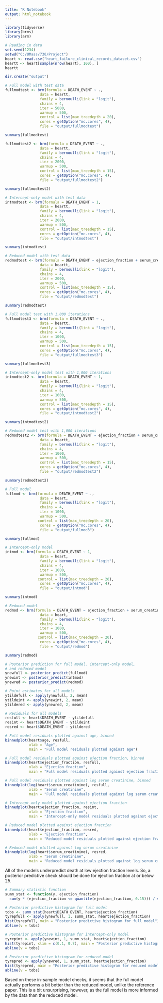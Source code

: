 ---
title: "R Notebook"
output: html_notebook
---

```{r}
library(tidyverse)
library(brms)
library(arm)
```

```{r}
# Reading in data
set.seed(1234)
setwd("C:/UMass/730/Project")
heart <- read.csv("heart_failure_clinical_records_dataset.csv")
heartt <- heart[sample(nrow(heart), 100), ]
heartt
```

```{r}
dir.create("output")
```

```{r}
# Full model with test data
fullmodtest <- brm(formula = DEATH_EVENT ~ ., 
                data = heartt,
                family = bernoulli(link = "logit"),
                chains = 4, 
                iter = 5000,
                warmup = 500,
                control = list(max_treedepth = 20),
                cores = getOption("mc.cores", 4), 
                file = "output/fullmodtest")
```

```{r}
summary(fullmodtest)
```

```{r}
fullmodtest2 <- brm(formula = DEATH_EVENT ~ ., 
                data = heartt,
                family = bernoulli(link = "logit"),
                chains = 4, 
                iter = 2000,
                warmup = 500,
                control = list(max_treedepth = 15),
                cores = getOption("mc.cores", 4), 
                file = "output/fullmodtest2")
```

```{r}
summary(fullmodtest2)
```
```{r}
# Intercept-only model with test data
intmodtest <- brm(formula = DEATH_EVENT ~ 1, 
                data = heartt,
                family = bernoulli(link = "logit"),
                chains = 4, 
                iter = 2000,
                warmup = 500,
                control = list(max_treedepth = 15),
                cores = getOption("mc.cores", 4), 
                file = "output/intmodtest")
```

```{r}
summary(intmodtest)
```

```{r}
# Reduced model with test data
redmodtest <- brm(formula = DEATH_EVENT ~ ejection_fraction + serum_creatinine, 
                data = heartt,
                family = bernoulli(link = "logit"),
                chains = 4, 
                iter = 2000,
                warmup = 500,
                control = list(max_treedepth = 15),
                cores = getOption("mc.cores", 4), 
                file = "output/redmodtest")
```

```{r}
summary(redmodtest)
```

```{r}
# Full model test with 1,000 iterations
fullmodtest3 <- brm(formula = DEATH_EVENT ~ ., 
                data = heartt,
                family = bernoulli(link = "logit"),
                chains = 4, 
                iter = 1000,
                warmup = 500,
                control = list(max_treedepth = 15),
                cores = getOption("mc.cores", 4), 
                file = "output/fullmodtest3")
```

```{r}
summary(fullmodtest3)
```

```{r}
# Intercept-only model test with 1,000 iterations
intmodtest2 <- brm(formula = DEATH_EVENT ~ 1, 
                data = heartt,
                family = bernoulli(link = "logit"),
                chains = 4, 
                iter = 1000,
                warmup = 500,
                control = list(max_treedepth = 15),
                cores = getOption("mc.cores", 4), 
                file = "output/intmodtest2")
```

```{r}
summary(intmodtest2)
```

```{r}
# Reduced model test with 1,000 iterations
redmodtest2 <- brm(formula = DEATH_EVENT ~ ejection_fraction + serum_creatinine, 
                data = heartt,
                family = bernoulli(link = "logit"),
                chains = 4, 
                iter = 1000,
                warmup = 500,
                control = list(max_treedepth = 15),
                cores = getOption("mc.cores", 4), 
                file = "output/redmodtest2")
```

```{r}
summary(redmodtest2)
```

```{r}
# Full model
fullmod <- brm(formula = DEATH_EVENT ~ ., 
                data = heart,
                family = bernoulli(link = "logit"),
                chains = 4, 
                iter = 1000,
                warmup = 500,
               control = list(max_treedepth = 20),
                cores = getOption("mc.cores", 4), 
                file = "output/fullmod3")
```

```{r}
summary(fullmod)
```

```{r}
# Intercept-only model
intmod <- brm(formula = DEATH_EVENT ~ 1, 
                data = heart,
                family = bernoulli(link = "logit"),
                chains = 4, 
                iter = 1000,
                warmup = 500,
               control = list(max_treedepth = 20),
                cores = getOption("mc.cores", 4), 
                file = "output/intmod")
```

```{r}
summary(intmod)
```

```{r}
# Reduced model
redmod <- brm(formula = DEATH_EVENT ~ ejection_fraction + serum_creatinine, 
                data = heart,
                family = bernoulli(link = "logit"),
                chains = 4, 
                iter = 1000,
                warmup = 500,
               control = list(max_treedepth = 20),
                cores = getOption("mc.cores", 4), 
                file = "output/redmod")
```

```{r}
summary(redmod)
```

```{r}
# Posterior prediction for full model, intercept-only model, 
# and reduced model
ynewfull <- posterior_predict(fullmod)
ynewint <- posterior_predict(intmod)
ynewred <- posterior_predict(redmod)
```

```{r}
# Point estimates for all models
ytildefull <- apply(ynewfull, 2, mean)
ytildeint <- apply(ynewint, 2, mean)
ytildered <- apply(ynewred, 2, mean)
```

```{r}
# Residuals for all models
resfull <- heart$DEATH_EVENT - ytildefull
resint <- heart$DEATH_EVENT - ytildeint
resred <- heart$DEATH_EVENT - ytildered
```

```{r}
# Full model residuals plotted against age, binned
binnedplot(heart$age, resfull,
           xlab = "Age",
           main = "Full model residuals plotted against age")
```

```{r}
# Full model residuals plotted against ejection fraction, binned
binnedplot(heart$ejection_fraction, resfull,
           xlab = "Ejection fraction",
           main = "Full model residuals plotted against ejection fraction")
```

```{r}
# Full model residuals plotted against log serum creatinine, binned
binnedplot(log(heart$serum_creatinine), resfull,
           xlab = "Serum creatinine",
           main = "Full model residuals plotted against log serum creatinine")
```

```{r}
# Intercept-only model plotted against ejection fraction
binnedplot(heart$ejection_fraction, resint,
           xlab = "Ejection fraction",
           main = "Intercept-only model residuals plotted against ejection fraction")
```

```{r}
# Reduced model plotted against ejection fraction
binnedplot(heart$ejection_fraction, resred,
           xlab = "Ejection fraction",
           main = "Reduced model residuals plotted against ejection fraction")
```

```{r}
# Reduced model plotted against log serum creatinine
binnedplot(log(heart$serum_creatinine), resred,
           xlab = "Serum creatinine",
           main = "Reduced model residuals plotted against log serum creatinine")
```

All of the models underpredict death at low ejection fraction levels. So, a posterior predictive check should be done for ejection fraction at or below 25. 

```{r}
# Summary statistic function
summ_stat <- function(y, ejection_fraction)
  sum(y * (ejection_fraction <= quantile(ejection_fraction, 0.15))) / sum((ejection_fraction) <= quantile(ejection_fraction, 0.15))
```

```{r}
# Posterior predictive histogram for full model
tobs <- summ_stat(heart$DEATH_EVENT, heart$ejection_fraction)
tyrepfull <- apply(ynewfull, 1, summ_stat, heart$ejection_fraction)
hist(tyrepfull, main = "Posterior predictive histogram for full model")
abline(v = tobs)
```

```{r}
# Posterior predictive histogram for intercept-only model
tyrepint <- apply(ynewint, 1, summ_stat, heart$ejection_fraction)
hist(tyrepint, xlim = c(0.1, 0.7), main = "Posterior predictive histogram for intercept-only model")
abline(v = tobs)
```

```{r}
# Posterior predictive histogram for reduced model
tyrepred <- apply(ynewred, 1, summ_stat, heart$ejection_fraction)
hist(tyrepred, main = "Posterior predictive histogram for reduced model")
abline(v = tobs)
```

Based on these in-sample model checks, it seems that the full model actually performs a bit better than the reduced model, unlike the reference paper. This is a bit unsurprising, however, as the full model is more informed by the data than the reduced model. 
